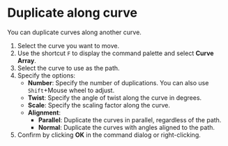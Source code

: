 
# Duplicate along curve

You can duplicate curves along another curve.

<KinouGaiyou shortcut="" command="Curve Array" button="" />

1. Select the curve you want to move.
2. Use the shortcut `F` to display the command palette and select **Curve Array**.
3. Select the curve to use as the path.
4. Specify the options:
   - **Number**: Specify the number of duplications. You can also use `Shift`+Mouse wheel to adjust.
   - **Twist**: Specify the angle of twist along the curve in degrees.
   - **Scale**: Specify the scaling factor along the curve.
   - **Alignment**:
     - **Parallel**: Duplicate the curves in parallel, regardless of the path.
     - **Normal**: Duplicate the curves with angles aligned to the path.
5. Confirm by clicking **OK** in the command dialog or right-clicking.
